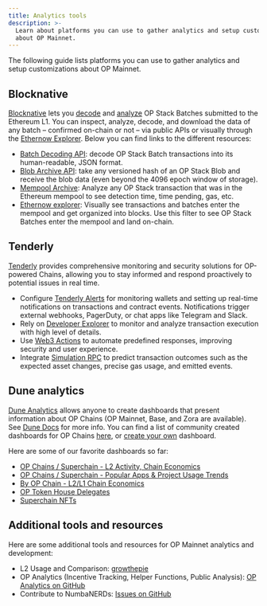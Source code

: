 ```yaml
---
title: Analytics tools
description: >-
  Learn about platforms you can use to gather analytics and setup customizations
  about OP Mainnet.
---
```

The following guide lists platforms you can use to gather analytics and setup customizations about OP Mainnet.

## Blocknative

[Blocknative](https://www.blocknative.com/) lets you [decode](http://docs.blocknative.com/ethernow/batch-decoder-api) and [analyze](https://docs.blocknative.com/blocknative-data-archive/blob-archive) OP Stack Batches submitted to the Ethereum L1. You can inspect, analyze, decode, and download the data of any batch – confirmed on-chain or not – via public APIs or visually through the [Ethernow Explorer](http://ethernow.xyz). Below you can find links to the different resources:

*   [Batch Decoding API](http://docs.blocknative.com/ethernow/batch-decoder-api): decode OP Stack Batch transactions into its human-readable, JSON format.
*   [Blob Archive API](https://docs.blocknative.com/blocknative-data-archive/blob-archive): take any versioned hash of an OP Stack Blob and receive the blob data (even beyond the 4096 epoch window of storage).
*   [Mempool Archive](https://docs.blocknative.com/blocknative-data-archive/mempool-archive): Analyze any OP Stack transaction that was in the Ethereum mempool to see detection time, time pending, gas, etc.
*   [Ethernow explorer](http://ethernow.xyz): Visually see transactions and batches enter the mempool and get organized into blocks. Use this filter to see OP Stack Batches enter the mempool and land on-chain.

## Tenderly

[Tenderly](https://tenderly.co/?mtm_campaign=ext-docs&mtm_kwd=optimism) provides comprehensive monitoring and security solutions for OP-powered Chains, allowing you to stay informed and respond proactively to potential issues in real time.

*   Configure [Tenderly Alerts](https://docs.tenderly.co/alerts/intro-to-alerts?mtm_campaign=ext-docs&mtm_kwd=optimism) for monitoring wallets and setting up real-time notifications on transactions and contract events. Notifications trigger external webhooks, PagerDuty, or chat apps like Telegram and Slack.
*   Rely on [Developer Explorer](https://docs.tenderly.co/developer-explorer?mtm_campaign=ext-docs&mtm_kwd=optimism) to monitor and analyze transaction execution with high level of details.
*   Use [Web3 Actions](https://docs.tenderly.co/web3-actions/intro-to-web3-actions?mtm_campaign=ext-docs&mtm_kwd=optimism) to automate predefined responses, improving security and user experience.
*   Integrate [Simulation RPC](https://docs.tenderly.co/simulations/single-simulations#simulate-via-rpc?mtm_campaign=ext-docs&mtm_kwd=optimism) to predict transaction outcomes such as the expected asset changes, precise gas usage, and emitted events.

## Dune analytics

[Dune Analytics](https://dune.com) allows anyone to create dashboards that present information about OP Chains (OP Mainnet, Base, and Zora are available). See [Dune Docs](https://dune.com/docs/) for more info.
You can find a list of community created dashboards for OP Chains [here](https://dune.com/browse/dashboards?q=tags%3Aop%2Coptimism%2Csuperchain\&order=trending\&time_range=24h), or [create your own](https://docs.dune.com/#queries) dashboard.

Here are some of our favorite dashboards so far:

*   [OP Chains / Superchain - L2 Activity, Chain Economics](https://dune.com/oplabspbc/op-stack-chains-l1-activity)
*   [OP Chains / Superchain - Popular Apps & Project Usage Trends](https://dune.com/oplabspbc/superchain-op-chains-apps-and-project-usage-trends)
*   [By OP Chain - L2/L1 Chain Economics](https://dune.com/oplabspbc/optimism-l2-l1-economics)
*   [OP Token House Delegates](https://dune.com/optimismfnd/optimism-op-token-house)
*   [Superchain NFTs](https://dune.com/oplabspbc/superchain-nfts)

## Additional tools and resources

Here are some additional tools and resources for OP Mainnet analytics and development:

*   L2 Usage and Comparison: [growthepie](https://www.growthepie.xyz/)
*   OP Analytics (Incentive Tracking, Helper Functions, Public Analysis): [OP Analytics on GitHub](https://github.com/ethereum-optimism/op-analytics)
*   Contribute to NumbaNERDs: [Issues on GitHub](https://github.com/ethereum-optimism/op-analytics/issues)
